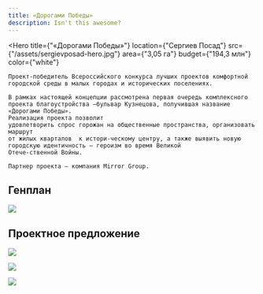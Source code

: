 ```yaml
---
title: «Дорогами Победы»
description: Isn't this awesome?
---
```


<Hero
    title={"«Дорогами Победы»"}
    location={"Сергиев Посад"}
    src={"/assets/sergievposad-hero.jpg"}
    area={"3,05 га"}
    budget={"194,3 млн"}
    color={"white"}
>
    Проект-победитель Всероссийского конкурса лучших проектов комфортной городской среды в малых городах и исторических поселениях.

    В рамках настоящей концепции рассмотрена первая очередь комплексного проекта благоустройства —бульвар Кузнецова, получившая название «Дорогами Победы».
    Реализация проекта позволит 
    удовлетворить спрос горожан на общественные пространства, организовать маршрут 
    от жилых кварталов  к истори-ческому центру, а также выявить новую 
    городскую идентичность — героизм во время Великой 
    Отече-ственной Войны.

    Партнер проекта — компания Mirror Group.
</Hero>

## Генплан

![](/assets/sergievposad-00.jpg)

## Проектное предложение

![](/assets/sergievposad-01.jpg)

![](/assets/sergievposad-02.jpg)

![](/assets/sergievposad-03.jpg)

